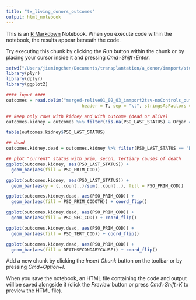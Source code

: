 ```yaml
---
title: "tx_living_donors_outcomes"
output: html_notebook
---
```


This is an [R Markdown](http://rmarkdown.rstudio.com) Notebook. When you execute code within the notebook, the results appear beneath the code. 

Try executing this chunk by clicking the *Run* button within the chunk or by placing your cursor inside it and pressing *Cmd+Shift+Enter*. 

```r
setwd("/Users/jiemingchen/Documents/transplantation/a_donor/immport/studyfiles/final/outcomes")
library(plyr)
library(dplyr)
library(ggplot2)

#### input ####
outcomes = read.delim("merged-relive01_02_03_immport2tsv-noControls_outcomes.txt", 
                             header = T, sep = "\t", stringsAsFactors = FALSE)

## keep only rows with kidney and with outcome (dead or alive)
outcomes.kidney = outcomes %>% filter(!is.na(PSO_LAST_STATUS) & Organ == "kidney")

table(outcomes.kidney$PSO_LAST_STATUS)

## dead
outcomes.kidney.dead = outcomes.kidney %>% filter(PSO_LAST_STATUS == "Dead")

```
```r

## plot "current" status with prim, secon, tertiary causes of death
ggplot(outcomes.kidney, aes(PSO_LAST_STATUS)) + 
  geom_bar(aes(fill = PSO_PRIM_COD))

ggplot(outcomes.kidney, aes(PSO_LAST_STATUS)) + 
  geom_bar(aes(y = (..count..)/sum(..count..), fill = PSO_PRIM_COD))

ggplot(outcomes.kidney.dead, aes(PSO_PRIM_COD)) + 
  geom_bar(aes(fill = PSO_PRIM_CODOTH)) + coord_flip()

ggplot(outcomes.kidney.dead, aes(PSO_PRIM_COD)) + 
  geom_bar(aes(fill = PSO_SEC_COD)) + coord_flip()

ggplot(outcomes.kidney.dead, aes(PSO_PRIM_COD)) + 
  geom_bar(aes(fill = PSO_TERT_COD)) + coord_flip()

ggplot(outcomes.kidney.dead, aes(PSO_PRIM_COD)) + 
  geom_bar(aes(fill = DEATHSECONDARYCAUSE)) + coord_flip()


```

Add a new chunk by clicking the *Insert Chunk* button on the toolbar or by pressing *Cmd+Option+I*.

When you save the notebook, an HTML file containing the code and output will be saved alongside it (click the *Preview* button or press *Cmd+Shift+K* to preview the HTML file).
